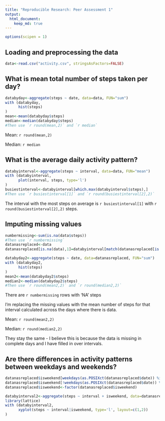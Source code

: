 ```yaml
---
title: "Reproducible Research: Peer Assessment 1"
output: 
  html_document:
    keep_md: true
---
```

```r
options(scipen = 1)
```

## Loading and preprocessing the data

```r
data<-read.csv("activity.csv", stringsAsFactors=FALSE)
```

## What is mean total number of steps taken per day?

```r
databyday<-aggregate(steps ~ date, data=data, FUN="sum")
with (databyday,
      hist(steps)
)
mean<-mean(databyday$steps)
median<-median(databyday$steps)
#Then use `r round(mean,2)` and `r median`
```

Mean: `r round(mean,2)`

Median: `r median`

## What is the average daily activity pattern?

```r
databyinterval<-aggregate(steps ~ interval, data=data, FUN="mean")
with (databyinterval,
      plot(interval, steps, type='l')
)
busiestinterval<-databyinterval[which.max(databyinterval$steps),]
#Then use `r busiestinterval[1]` and `r round(busiestinterval[2],2)`
```

The interval with the most steps on average is `r busiestinterval[1]` with `r round(busiestinterval[2],2)` steps.

## Imputing missing values

```r
numbermissing<-sum(is.na(data$steps))
#Then use `r numbermissing`
datanasreplaced<-data
datanasreplaced[is.na(data),1]=databyinterval[match(datanasreplaced[is.na(datanasreplaced$steps),3],databyinterval[,1]),2]

databyday2<-aggregate(steps ~ date, data=datanasreplaced, FUN="sum")
with (databyday2,
      hist(steps)
)
mean2<-mean(databyday2$steps)
median2<-median(databyday2$steps)
#Then use `r round(mean2,2)` and `r round(median2,2)`
```

There are `r numbermissing` rows with 'NA' steps

I'm replacing the missing values with the mean number of steps for that interval calculated across the days where there is data.

Mean: `r round(mean2,2)`

Median: `r round(median2,2)`

They stay the same - I believe this is because the data is missing in complete days and I have filled in over intervals.

## Are there differences in activity patterns between weekdays and weekends?

```r
datanasreplaced$isweekend[weekdays(as.POSIXct(datanasreplaced$date)) %in% c("Monday","Tuesday","Wednesday","Thursday","Friday")]<-"weekday"
datanasreplaced$isweekend[!weekdays(as.POSIXct(datanasreplaced$date)) %in% c("Monday","Tuesday","Wednesday","Thursday","Friday")]<-"weekend"
datanasreplaced$isweekend<-factor(datanasreplaced$isweekend)

databyinterval2<-aggregate(steps ~ interval + isweekend, data=datanasreplaced, FUN="mean")
library(lattice)
with (databyinterval2,
      xyplot(steps ~ interval|isweekend, type='l', layout=c(1,2))
)
```